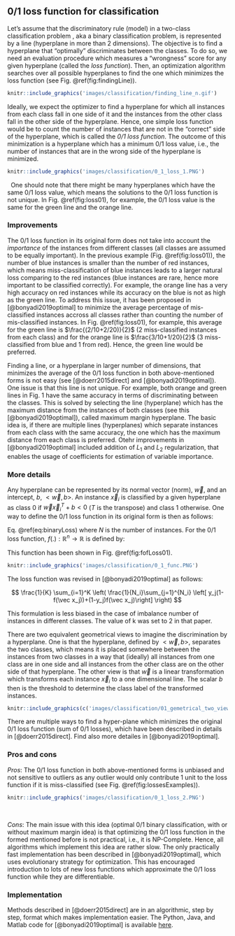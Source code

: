 ## 0/1 loss function for classification

Let's assume that the discriminatory rule (model) in a two-class classification problem , aka a binary classification problem, is represented by a line (hyperplane in more than 2 dimensions). The objective is to find a hyperplane that "optimally" discriminates between the classes. To do so, we need an evaluation procedure which measures a "wrongness" score for any given hyperplane (called the *loss function*). Then, an optimization algorithm searches over all possible hyperplanes to find the one which minimizes the loss function (see Fig. \@ref(fig:findingLine)). 

```r
knitr::include_graphics('images/classification/finding_line_n.gif')
```

Ideally, we expect the optimizer to find a hyperplane for which all instances from each class fall in one side of it and the instances from the other class fall in the other side of the hyperplane. Hence, one simple loss function would be to count the number of instances that are not in the "correct" side of the hyperplane, which is called the *0/1 loss function*. The outcome of this minimization is a hyperplane which has a minimum 0/1 loss value, i.e., the number of instances that are in the wrong side of the hyperplane is minimized.


```r
knitr::include_graphics('images/classification/0_1_loss_1.PNG')
```
&nbsp;
One should note that there might be many hyperplanes which have the same 0/1 loss value, which means the solutions to the 0/1 loss function is not unique. In Fig. \@ref(fig:loss01), for example, the 0/1 loss value is the same for the green line and the orange line. 


### Improvements

The 0/1 loss function in its original form does not take into account the *importance* of the instances from different classes (all classes are assumed to be equally important). In the previous example (Fig. \@ref(fig:loss01)), the number of blue instances is smaller than the number of red instances, which means miss-classification of blue instances leads to a larger natural loss comparing to the red instances (blue instances are rare, hence more important to be classified correctly). For example, the orange line has a very high accuracy on red instances while its accuracy on the blue is not as high as the green line. To address this issue, it has been proposed in [@bonyadi2019optimal] to minimize the average percentage of mis-classified instances accross all classes rather than counting the number of mis-classified instances. In Fig. \@ref(fig:loss01), for example, this average for the green line is $\frac{(2/10+2/20)}{2}$ (2 miss-classified instances from each class) and for the orange line is $\frac{3/10+1/20}{2}$ (3 miss-classified from blue and 1 from red). Hence, the green line would be preferred. 

Finding a line, or a hyperplane in larger number of dimensions, that minimizes the average of the 0/1 loss function in both above-mentioned forms is not easy (see [@doerr2015direct] and [@bonyadi2019optimal]). One issue is that this line is not unique. For example, both orange and green lines in Fig. 1 have the same accuracy in terms of discriminating between the classes. This is solved by selecting the line (hyperplane) which has the maximum distance from the instances of both classes (see this [@bonyadi2019optimal]), called maximum margin hyperplane. The basic idea is, if there are multiple lines (hyperplanes) which separate instances from each class with the same accuracy, the one which has the maximum distance from each class is preferred. Otehr improvements in [@bonyadi2019optimal] included addition of $L_1$ and $L_2$ regularization, that enables the usage of coefficients for estimation of variable importance.

### More details {#sec:01lossMath}

Any hyperplane can be represented by its normal vector (norm), $\vec w$, and an intercept, $b$, $<\vec w, b>$. An instance $\vec x_i$ is classified by a given hyperplane as class 0 if $\vec w \vec x_i^T+b<0$ ($T$ is the transpose) and class 1 otherwise. One way to define the 0/1 loss function in its original form is then as follows:
\begin{equation}
\frac{1}{N}\sum_i y_i(1-f(\vec x_i))+(1-y_i)f(\vec x_i) (\#eq:binaryLoss)
\end{equation}

Eq. \@ref(eq:binaryLoss)
where $N$ is the number of instances. For the 0/1 loss function, $f(.): \mathbb{R}^n \to \mathbb{R}$ is defined by:

\begin{equation}
f(\vec x)=
\begin{cases}
0 & \vec w \vec x_i^T+b<0\\
1 & otherwise\\
\end{cases} (\#eq:01lossf)
\end{equation}

This function has been shown in Fig. \@ref(fig:fofLoss01).

```r
knitr::include_graphics('images/classification/0_1_func.PNG')
```

The loss function was revised in [@bonyadi2019optimal] as follows:

$$
\frac{1}{K} \sum_{i=1}^K \left( \frac{1}{N_i}\sum_{j=1}^{N_i} \left[ y_j(1-f(\vec x_j))+(1-y_j)f(\vec x_j)\right] \right) 
$$

This formulation is less biased in the case of imbalance number of instances in different classes. The value of k was set to 2 in that paper. 

There are two equivalent geometrical views to imagine the discrimination by a hyperplane. One is that the hyperplane, defined by $<\vec w, b>$, separates the two classes, which means it is placed somewhere between the instances from two classes in a way that (ideally) all instances from one class are in one side and all instances from the other class are on the other side of that hyperplane. The other view is that $\vec w$ is a linear transformation which transforms each instance $\vec x_i$ to a one dimensional line. The scalar $b$ then is the threshold to determine the class label of the transformed instances.

```r
knitr::include_graphics(c('images/classification/01_gemetrical_two_views.PNG', 'images/classification/01_geometrical_1.PNG'))
```

There are multiple ways to find a hyper-plane which minimizes the original 0/1 loss function (sum of 0/1 losses), which have been described in details in [@doerr2015direct]. Find also more detailes in [@bonyadi2019optimal].

### Pros and cons

*Pros*: The 0/1 loss function in both above-mentioned forms is unbiased and not sensitive to outliers as any outlier would only contribute 1 unit to the loss function if it is miss-classified (see Fig. \@ref(fig:lossesExamples)). 


```r
knitr::include_graphics('images/classification/0_1_loss_2.PNG')
```

&nbsp;

*Cons*: The main issue with this idea (optimal 0/1 binary classification, with or without maximum margin idea) is that optimizing the 0/1 loss function in the formed mentioned before is not practical, i.e., it is NP-Complete. Hence, all algorithms which implement this idea are rather slow. The only practically fast implementation has been described in [@bonyadi2019optimal], which uses evolutionary strategy for optimization. This has encouraged introduction to lots of new loss functions which approximate the 0/1 loss function while they are differentiable. 

### Implementation 

Methods described in [@doerr2015direct] are in an algorithmic, step by step, format which makes implementation easier. The Python, Java, and Matlab code for [@bonyadi2019optimal] is available [here](https://github.com/rezabonyadi/LinearOEC).  


